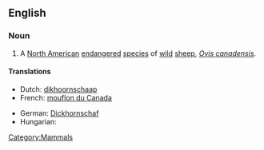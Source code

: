==English==
{{wikipedia}}

===Noun===
{{en-noun|sg=[[bighorn]] [[sheep]]}}

# A [[North American]] [[endangered]] [[species]] of [[wild]] [[sheep]], ''[[Ovis canadensis]]''.

====Translations====
{{trans-top|a North American wild sheep}}
* Dutch: [[dikhoornschaap]] {{n}}
* French: [[mouflon du Canada]] {{m}}
{{trans-mid}}
* German: [[Dickhornschaf]]
* Hungarian: {{t|hu|kanadai vadjuh}}
{{trans-bottom}}

[[Category:Mammals]]
